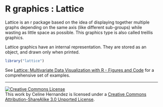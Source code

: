 R graphics : Lattice
========================================================

Lattice is an r package based on the idea of displaying together multiple graphs depending on the same axis (like different sub-groups) while wasting as little space as possible. This graphics type is also called treillis graphics.

Lattice graphics have an internal representation. They are stored as an object, and drawn only when printed.

```r
library("lattice")
```

See [ Lattice: Multivariate Data Visualization with R - Figures and Code](http://lmdvr.r-forge.r-project.org) for a comprehensive set of examples.

--------------------------------------------------------------------------------

<a rel="license" href="http://creativecommons.org/licenses/by-sa/3.0/deed.en_US"><img alt="Creative Commons License" style="border-width:0" src="http://i.creativecommons.org/l/by-sa/3.0/80x15.png" /></a><br />This work by <span xmlns:cc="http://creativecommons.org/ns#" property="cc:attributionName">Celine Hernandez</span> is licensed under a <a rel="license" href="http://creativecommons.org/licenses/by-sa/3.0/deed.en_US">Creative Commons Attribution-ShareAlike 3.0 Unported License</a>.